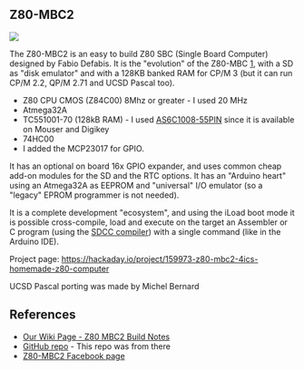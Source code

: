 == Z80-MBC2 ==

<img src="https://raw.githubusercontent.com/douggilliland/Retro-Computers/master/Z80/Reference_Designs/Z80-MBC2/Pics/CCA/Z80-MBC2_P586-720PX.jpg"></img>

The Z80-MBC2 is an easy to build Z80 SBC (Single Board Computer) designed by Fabio Defabis. It is the "evolution" of the Z80-MBC [https://hackaday.io/project/19000-a-4-4ics-z80-homemade-computer-on-breadboard], with a SD as "disk emulator" and with a 128KB banked RAM for CP/M 3 (but it can run CP/M 2.2, QP/M 2.71 and UCSD Pascal too).

* Z80 CPU CMOS (Z84C00) 8Mhz or greater - I used 20 MHz
* Atmega32A
* TC551001-70 (128kB RAM) - I used [https://www.mouser.com/ProductDetail/913-AS6C1008-55PIN AS6C1008-55PIN] since it is available on Mouser and Digikey
* 74HC00
* I added the MCP23017 for GPIO.

It has an optional on board 16x GPIO expander, and uses common cheap add-on modules for the SD and the RTC options. It has an "Arduino heart" using an Atmega32A as EEPROM and "universal" I/O emulator (so a "legacy" EPROM programmer is not needed).

It is a complete development "ecosystem", and using the iLoad boot mode it is possible cross-compile, load and execute on the target an Assembler or C program (using the [http://sdcc.sourceforge.net/ SDCC compiler]) with a single command (like in the Arduino IDE). 

Project page: https://hackaday.io/project/159973-z80-mbc2-4ics-homemade-z80-computer

UCSD Pascal porting was made by Michel Bernard

== References ==

* [http://land-boards.com/blwiki/index.php?title=Z80-MBC2_Build_Notes Our Wiki Page - Z80 MBC2 Build Notes]
* [https://github.com/SuperFabius/Z80-MBC2 GitHub repo] - This repo was from there
* [https://www.facebook.com/groups/388307645238660 Z80-MBC2 Facebook page]
